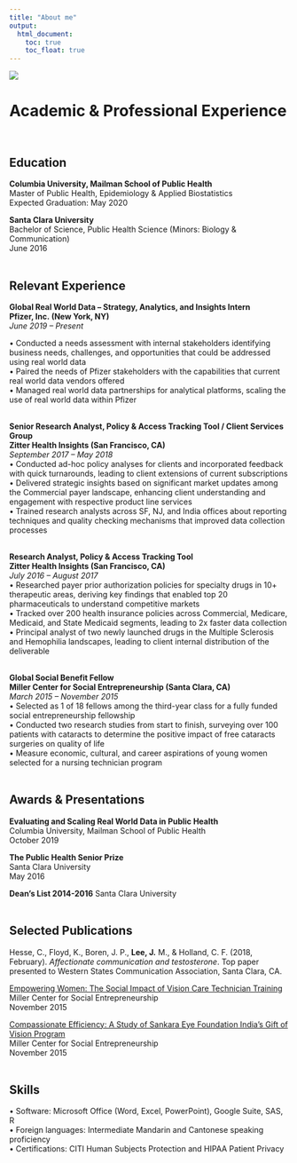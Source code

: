 ```yaml
---
title: "About me"
output: 
  html_document:
    toc: true
    toc_float: true
---
```

![](images/Jana_headshot_circle.jpg)

# Academic & Professional Experience <br> <br>

## Education
**Columbia University, Mailman School of Public Health** <br>
Master of Public Health, Epidemiology & Applied Biostatistics <br>
Expected Graduation: May 2020 <br>

**Santa Clara University** <br>
Bachelor of Science, Public Health Science (Minors: Biology & Communication) <br>
June 2016 <br> <br>

## Relevant Experience
**Global Real World Data – Strategy, Analytics, and Insights Intern** <br>
**Pfizer, Inc. (New York, NY)** <br> 
_June 2019 – Present_ <br> 

•	Conducted a needs assessment with internal stakeholders identifying business needs, challenges, and opportunities that could be addressed using real world data <br>
•	Paired the needs of Pfizer stakeholders with the capabilities that current real world data vendors offered <br> 
•	Managed real world data partnerships for analytical platforms, scaling the use of real world data within Pfizer <br> <br>

**Senior Research Analyst, Policy & Access Tracking Tool / Client Services Group** <br> 
**Zitter Health Insights (San Francisco, CA)** <br> 
_September 2017 – May 2018_ <br>
•	Conducted ad-hoc policy analyses for clients and incorporated feedback with quick turnarounds, leading to client extensions of current subscriptions <br>
•	Delivered strategic insights based on significant market updates among the Commercial payer landscape, enhancing client understanding and engagement with respective product line services <br>
•	Trained research analysts across SF, NJ, and India offices about reporting techniques and quality checking mechanisms that improved data collection processes <br> <br>

**Research Analyst, Policy & Access Tracking Tool** <br>
**Zitter Health Insights (San Francisco, CA)** <br>
_July 2016 – August 2017_ <br>
•	Researched payer prior authorization policies for specialty drugs in 10+ therapeutic areas, deriving key findings that enabled top 20 pharmaceuticals to understand competitive markets <br>
•	Tracked over 200 health insurance policies across Commercial, Medicare, Medicaid, and State Medicaid segments, leading to 2x faster data collection <br>
•	Principal analyst of two newly launched drugs in the Multiple Sclerosis and Hemophilia landscapes, leading to client internal distribution of the deliverable <br> <br>


**Global Social Benefit Fellow** <br>
**Miller Center for Social Entrepreneurship (Santa Clara, CA)** <br>
_March 2015 – November 2015_ <br>
•	Selected as 1 of 18 fellows among the third-year class for a fully funded social entrepreneurship fellowship <br>
•	Conducted two research studies from start to finish, surveying over 100 patients with cataracts to determine the positive impact of free cataracts surgeries on quality of life <br>
•	Measure economic, cultural, and career aspirations of young women selected for a nursing technician program <br> <br>

## Awards & Presentations
**Evaluating and Scaling Real World Data in Public Health** <br>
Columbia University, Mailman School of Public Health <br>
October 2019

**The Public Health Senior Prize** <br>
Santa Clara University <br>
May 2016

**Dean's List 2014-2016**
Santa Clara University <br> <br>

## Selected Publications
Hesse, C., Floyd, K., Boren, J. P., **Lee, J.** M., & Holland, C. F. (2018, February). _Affectionate communication and testosterone_. Top paper presented to Western States Communication Association, Santa Clara, CA.

[Empowering Women: The Social Impact of Vision Care Technician Training](https://www.globalsocialbenefit.institute/pdf/VisionCareTechnicianAssessment.pdf) <br>
Miller Center for Social Entrepreneurship <br>
November 2015

[Compassionate Efficiency: A Study of Sankara Eye Foundation India's Gift of Vision Program](https://www.globalsocialbenefit.institute/pdf/GiftofVisonImpactAssessment.pdf) <br>
Miller Center for Social Entrepreneurship <br>
November 2015 <br> <br>

## Skills
•	Software: Microsoft Office (Word, Excel, PowerPoint), Google Suite, SAS, R <br>
•	Foreign languages: Intermediate Mandarin and Cantonese speaking proficiency <br>
•	Certifications: CITI Human Subjects Protection and HIPAA Patient Privacy <br>

